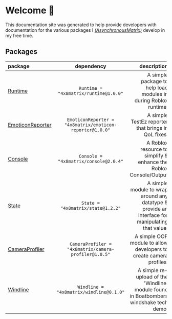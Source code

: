 # Welcome 👋

This documentation site was generated to help provide developers with documentation for the various packages I [*(AsynchronousMatrix)*](https://github.com/4x8Matrix) develop in my free time.

## Packages

| package | dependency | description |
| :----- | :----: | ----: |
| [Runtime](Packages/Runtime) | ```Runtime = "4x8matrix/runtime@1.0.0"``` | A simple package to help load modules in during Roblox runtime. |
| [EmoticonReporter](Packages/EmoticonReporter) | ```EmoticonReporter = "4x8matrix/emoticon-reporter@1.0.0"``` | A simple TestEz reporter that brings in QoL fixes. |
| [Console](Packages/Console) | ```Console = "4x8matrix/console@2.0.4"``` | A Roblox resource to simplify & enhance the Roblox Console/Output |
| [State](Packages/State) | ```State = "4x8matrix/state@1.2.2"``` | A simple module to wrap around any datatype & provide an interface for manipulating that value. |
| [CameraProfiler](Packages/CameraProfiler) | ```CameraProfiler = "4x8matrix/camera-profiler@1.0.5"``` | A simple OOP module to allow developers to create camera profiles. |
| [Windline](Packages/Windline) | ```Windline = "4x8matrix/windline@0.1.0"``` | A simple re-upload of the 'Windline' module found in Boatbombers windshake tech demo. |